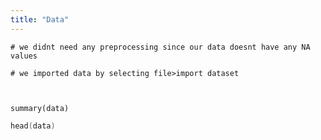 ```yaml
---
title: "Data"
---
```


```b

# we didnt need any preprocessing since our data doesnt have any NA values

# we imported data by selecting file>import dataset



summary(data)

```

```a
head(data)
```
